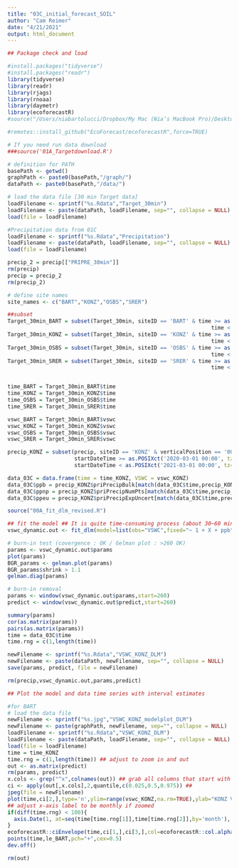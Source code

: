 ```yaml
---
title: "03C_initial_forecast_SOIL"
author: "Cam Reimer"
date: "4/21/2021"
output: html_document
---
```


```r
## Package check and load

#install.packages("tidyverse")
#install.packages("readr")
library(tidyverse)
library(readr)
library(rjags)
library(rnoaa)
library(daymetr)
library(ecoforecastR)
#source("/Users/niabartolucci/Dropbox/My Mac (Nia’s MacBook Pro)/Desktop/Classes Spring 2021/Ecological Forecasting/EF_Activities/ecoforecastR/R/utils.R")

#remotes::install_github("EcoForecast/ecoforecastR",force=TRUE)
```

```r
# If you need run data download
###source('01A_Targetdownload.R')

# definition for PATH
basePath <- getwd() 
graphPath <- paste0(basePath,"/graph/")
dataPath <- paste0(basePath,"/data/")

# load the data file [30 min Target data]
loadFilename <- sprintf("%s.Rdata","Target_30min")
loadFilename <- paste(dataPath, loadFilename, sep="", collapse = NULL)
load(file = loadFilename)

#Precipitation data from 01C
loadFilename <- sprintf("%s.Rdata","Precipitation")
loadFilename <- paste(dataPath, loadFilename, sep="", collapse = NULL)
load(file = loadFilename)

precip_2 = precip[["PRIPRE_30min"]]
rm(precip)
precip = precip_2
rm(precip_2)

# define site names
site_names <- c("BART","KONZ","OSBS","SRER")

```

```r
##subset
Target_30min_BART = subset(Target_30min, siteID == 'BART' & time >= as.POSIXct('2020-03-01 00:00', tz="UTC") & 
                                                                time < as.POSIXct('2021-03-01 00:00', tz="UTC"))
Target_30min_KONZ = subset(Target_30min, siteID == 'KONZ' & time >= as.POSIXct('2020-03-01 00:00', tz="UTC") & 
                                                                time < as.POSIXct('2021-03-01 00:00', tz="UTC"))
Target_30min_OSBS = subset(Target_30min, siteID == 'OSBS' & time >= as.POSIXct('2020-03-01 00:00', tz="UTC") & 
                                                                time < as.POSIXct('2021-03-01 00:00', tz="UTC"))
Target_30min_SRER = subset(Target_30min, siteID == 'SRER' & time >= as.POSIXct('2020-03-01 00:00', tz="UTC") & 
                                                                time < as.POSIXct('2021-03-01 00:00', tz="UTC"))


time_BART = Target_30min_BART$time
time_KONZ = Target_30min_KONZ$time
time_OSBS = Target_30min_OSBS$time
time_SRER = Target_30min_SRER$time

vswc_BART = Target_30min_BART$vswc
vswc_KONZ = Target_30min_KONZ$vswc
vswc_OSBS = Target_30min_OSBS$vswc
vswc_SRER = Target_30min_SRER$vswc

precip_KONZ = subset(precip, siteID == 'KONZ' & verticalPosition == '000' & 
                     startDateTime >= as.POSIXct('2020-03-01 00:00', tz="UTC") &
                     startDateTime < as.POSIXct('2021-03-01 00:00', tz="UTC"))

data_03C = data.frame(time = time_KONZ, VSWC = vswc_KONZ)
data_03C$ppb = precip_KONZ$priPrecipBulk[match(data_03C$time,precip_KONZ$startDateTime)]
data_03C$ppnp = precip_KONZ$priPrecipNumPts[match(data_03C$time,precip_KONZ$startDateTime)]
data_03C$ppeu = precip_KONZ$priPrecipExpUncert[match(data_03C$time,precip_KONZ$startDateTime)]
```



```r
source("00A_fit_dlm_revised.R")
```

```r

## fit the model ## It is quite time-consuming process (about 30~60 min.)
vswc_dynamic.out <- fit_dlm(model=list(obs="VSWC",fixed="~ 1 + X + ppb",n.iter=10000,n.thin=10),data_03C)

```

```r
# burn-in test (covergence : OK / Gelman plot : >260 OK)
params <- vswc_dynamic.out$params
plot(params)
BGR_params <- gelman.plot(params)
BGR_params$shrink > 1.1
gelman.diag(params)
```

```r
# burn-in removal
params <- window(vswc_dynamic.out$params,start=260)
predict <- window(vswc_dynamic.out$predict,start=260)

summary(params)
cor(as.matrix(params))
pairs(as.matrix(params))
time = data_03C$time
time.rng = c(1,length(time))

newFilename <- sprintf("%s.Rdata","VSWC_KONZ_DLM")
newFilename <- paste(dataPath, newFilename, sep="", collapse = NULL)
save(params, predict, file = newFilename)

rm(precip,vswc_dynamic.out,params,predict)

```

```r
## Plot the model and data time series with interval estimates

#for BART
# load the data file
newFilename <- sprintf("%s.jpg","VSWC_KONZ_modelplot_DLM")
newFilename <- paste(graphPath, newFilename, sep="", collapse = NULL)
loadFilename <- sprintf("%s.Rdata","VSWC_KONZ_DLM")
loadFilename <- paste(dataPath, loadFilename, sep="", collapse = NULL)
load(file = loadFilename)
time = time_KONZ
time.rng = c(1,length(time)) ## adjust to zoom in and out
out <- as.matrix(predict)
rm(params, predict)
x.cols <- grep("^x",colnames(out)) ## grab all columns that start with the letter x
ci <- apply(out[,x.cols],2,quantile,c(0.025,0.5,0.975)) ## 
jpeg(file = newFilename)
plot(time,ci[2,],type='n',ylim=range(vswc_KONZ,na.rm=TRUE),ylab="KONZ VSWC",xlim=time[time.rng])
## adjust x-axis label to be monthly if zoomed
if(diff(time.rng) < 100){
  axis.Date(1, at=seq(time[time.rng[1]],time[time.rng[2]],by='month'), format = "%Y-%m")
}
ecoforecastR::ciEnvelope(time,ci[1,],ci[3,],col=ecoforecastR::col.alpha("lightBlue",0.75))
points(time,le_BART,pch="+",cex=0.5)
dev.off()

rm(out)


```